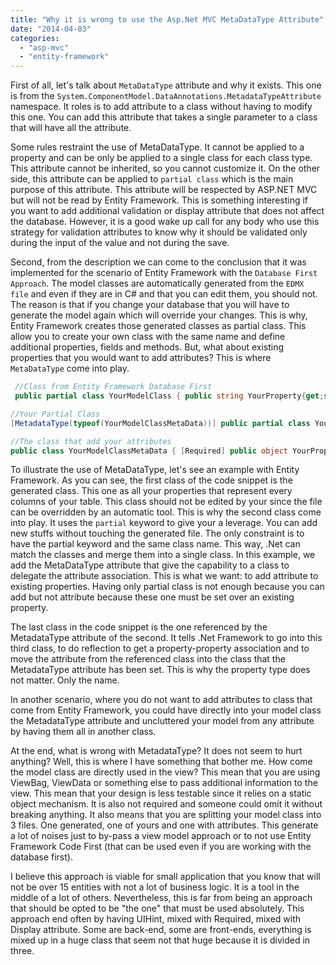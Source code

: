 ```yaml
---
title: "Why it is wrong to use the Asp.Net MVC MetaDataType Attribute"
date: "2014-04-03"
categories: 
  - "asp-mvc"
  - "entity-framework"
---
```


First of all, let's talk about `MetaDataType` attribute and why it exists. This one is from the `System.ComponentModel.DataAnnotations.MetadataTypeAttribute` namespace. It roles is to add attribute to a class without having to modify this one. You can add this attribute that takes a single parameter to a class that will have all the attribute.

Some rules restraint the use of MetaDataType. It cannot be applied to a property and can be only be applied to a single class for each class type. This attribute cannot be inherited, so you cannot customize it. On the other side, this attribute can be applied to `partial class` which is the main purpose of this attribute. This attribute will be respected by ASP.NET MVC but will not be read by Entity Framework. This is something interesting if you want to add additional validation or display attribute that does not affect the database. However, it is a good wake up call for any body who use this strategy for validation attributes to know why it should be validated only during the input of the value and not during the save.

Second, from the description we can come to the conclusion that it was implemented for the scenario of Entity Framework with the `Database First Approach`. The model classes are automatically generated from the `EDMX file` and even if they are in C\# and that you can edit them, you should not. The reason is that if you change your database that you will have to generate the model again which will override your changes. This is why, Entity Framework creates those generated classes as partial class. This allow you to create your own class with the same name and define additional properties, fields and methods. But, what about existing properties that you would want to add attributes? This is where `MetaDataType` come into play. 

```csharp
 //Class from Entity Framework Database First 
 public partial class YourModelClass { public string YourProperty{get;set;} }

//Your Partial Class 
[MetadataType(typeof(YourModelClassMetaData))] public partial class YourModelClass { }

//The class that add your attributes 
public class YourModelClassMetaData { [Required] public object YourProperty{get;set;}; } 
```

To illustrate the use of MetaDataType, let's see an example with Entity Framework. As you can see, the first class of the code snippet is the generated class. This one as all your properties that represent every columns of your table. This class should not be edited by your since the file can be overridden by an automatic tool. This is why the second class come into play. It uses the `partial` keyword to give your a leverage. You can add new stuffs without touching the generated file. The only constraint is to have the partial keyword and the same class name. This way, .Net can match the classes and merge them into a single class. In this example, we add the MetaDataType attribute that give the capability to a class to delegate the attribute association. This is what we want: to add attribute to existing properties. Having only partial class is not enough because you can add but not attribute because these one must be set over an existing property.

The last class in the code snippet is the one referenced by the MetadataType attribute of the second. It tells .Net Framework to go into this third class, to do reflection to get a property-property association and to move the attribute from the referenced class into the class that the MetadataType attribute has been set. This is why the property type does not matter. Only the name.

In another scenario, where you do not want to add attributes to class that come from Entity Framework, you could have directly into your model class the MetadataType attribute and uncluttered your model from any attribute by having them all in another class.

At the end, what is wrong with MetadataType? It does not seem to hurt anything? Well, this is where I have something that bother me. How come the model class are directly used in the view? This mean that you are using ViewBag, ViewData or something else to pass additional information to the view. This mean that your design is less testable since it relies on a static object mechanism. It is also not required and someone could omit it without breaking anything. It also means that you are splitting your model class into 3 files. One generated, one of yours and one with attributes. This generate a lot of noises just to by-pass a view model approach or to not use Entity Framework Code First (that can be used even if you are working with the database first).

I believe this approach is viable for small application that you know that will not be over 15 entities with not a lot of business logic. It is a tool in the middle of a lot of others. Nevertheless, this is far from being an approach that should be opted to be "the one" that must be used absolutely. This approach end often by having UIHint, mixed with Required, mixed with Display attribute. Some are back-end, some are front-ends, everything is mixed up in a huge class that seem not that huge because it is divided in three.
